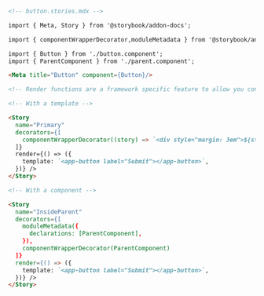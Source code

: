 ```md
<!-- button.stories.mdx -->

import { Meta, Story } from '@storybook/addon-docs';

import { componentWrapperDecorator,moduleMetadata } from '@storybook/angular';

import { Button } from './button.component';
import { ParentComponent } from './parent.component';

<Meta title="Button" component={Button}/>

<!-- Render functions are a framework specific feature to allow you control on how the component renders -->

<!-- With a template -->

<Story 
  name="Primary"
  decorators={[
    componentWrapperDecorator((story) => `<div style="margin: 3em">${story}</div>`)
  ]}
  render={() => ({
    template: `<app-button label="Submit"></app-button>`,
  })} />
</Story>

<!-- With a component -->

<Story 
  name="InsideParent"
  decorators={[
    moduleMetadata({
      declarations: [ParentComponent],
    }),
    componentWrapperDecorator(ParentComponent)
  ]}
  render={() => ({
    template: `<app-button label="Submit"></app-button>`,
  })} />
</Story>
```